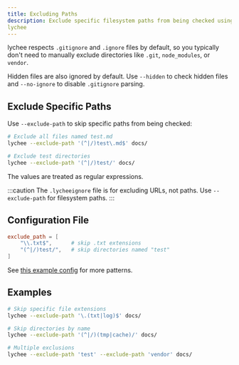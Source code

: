 ```yaml
---
title: Excluding Paths
description: Exclude specific filesystem paths from being checked using regular expressions and gitignore patterns.
lychee
---
```


lychee respects `.gitignore` and `.ignore` files by default, so you typically don't need to manually exclude directories like `.git`, `node_modules`, or `vendor`.

Hidden files are also ignored by default. Use `--hidden` to check hidden files and `--no-ignore` to disable `.gitignore` parsing.

## Exclude Specific Paths

Use `--exclude-path` to skip specific paths from being checked:

```bash
# Exclude all files named test.md
lychee --exclude-path '(^|/)test\.md$' docs/

# Exclude test directories
lychee --exclude-path '(^|/)test/' docs/
```

The values are treated as regular expressions.

:::caution
The `.lycheeignore` file is for excluding URLs, not paths. Use `--exclude-path` for filesystem paths.
:::

## Configuration File

```toml title="lychee.toml"
exclude_path = [
    "\\.txt$",      # skip .txt extensions
    "(^|/)test/",   # skip directories named "test"
]
```

See [this example config](https://github.com/mre/endler.dev/blob/50d8d5f90dbafa445c9455e420a40f8866f3e1c7/lychee.toml#L28) for more patterns.

## Examples

```bash
# Skip specific file extensions
lychee --exclude-path '\.(txt|log)$' docs/

# Skip directories by name
lychee --exclude-path '(^|/)(tmp|cache)/' docs/

# Multiple exclusions
lychee --exclude-path 'test' --exclude-path 'vendor' docs/
```
